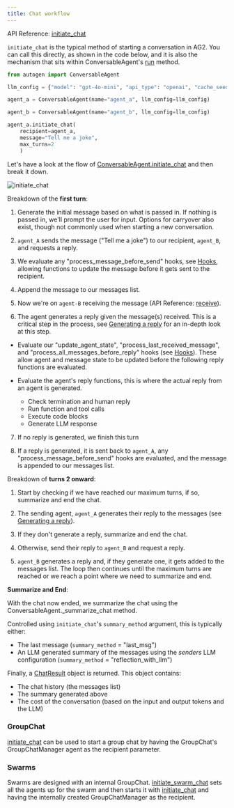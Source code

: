 ```yaml
---
title: Chat workflow
---
```


API Reference: [initiate_chat](/docs/api-reference/autogen/ConversableAgent#initiate-chat)

`initiate_chat` is the typical method of starting a conversation in AG2. You can call this directly, as shown in the code below, and it is also the mechanism that sits within ConversableAgent's [run](/docs/api-reference/autogen/ConversableAgent#run) method.

```python
from autogen import ConversableAgent

llm_config = {"model": "gpt-4o-mini", "api_type": "openai", "cache_seed": None}

agent_a = ConversableAgent(name="agent_a", llm_config=llm_config)

agent_b = ConversableAgent(name="agent_b", llm_config=llm_config)

agent_a.initiate_chat(
    recipient=agent_a,
    message="Tell me a joke",
    max_turns=2
    )
```

Let's have a look at the flow of [ConversableAgent.initiate_chat](/docs/api-reference/autogen/ConversableAgent#initiate-chat) and then break it down.

![initiate_chat](./assets/initiate-chat.png)

Breakdown of the **first turn**:

1. Generate the initial message based on what is passed in. If nothing is passed in, we'll prompt the user for input. Options for carryover also exist, though not commonly used when starting a new conversation.

2. `agent_A` sends the message ("Tell me a joke") to our recipient, `agent_B`, and requests a reply.

3. We evaluate any "process_message_before_send" hooks, see [Hooks](/docs/contributor-guide/how-ag2-works/hooks), allowing functions to update the message before it gets sent to the recipient.

4. Append the message to our messages list.

5. Now we're on `agent-B` receiving the message (API Reference: [receive](/docs/api-reference/autogen/ConversableAgent#receive)).

6. The agent generates a reply given the message(s) received. This is a critical step in the process, see [Generating a reply](./generate-reply) for an in-depth look at this step.

  - Evaluate our "update_agent_state", "process_last_received_message", and "process_all_messages_before_reply" hooks (see [Hooks](/docs/contributor-guide/how-ag2-works/hooks)). These allow agent and message state to be updated before the following reply functions are evaluated.

  - Evaluate the agent's reply functions, this is where the actual reply from an agent is generated.

    - Check termination and human reply
    - Run function and tool calls
    - Execute code blocks
    - Generate LLM response

7. If no reply is generated, we finish this turn

8. If a reply is generated, it is sent back to `agent_A`, any "process_message_before_send" hooks are evaluated, and the message is appended to our messages list.

Breakdown of **turns 2 onward**:

1. Start by checking if we have reached our maximum turns, if so, summarize and end the chat.

2. The sending agent, `agent_A` generates their reply to the messages (see [Generating a reply](./generate-reply)).

3. If they don't generate a reply, summarize and end the chat.

4. Otherwise, send their reply to `agent_B` and request a reply.

5. `agent_B` generates a reply and, if they generate one, it gets added to the messages list. The loop then continues until the maximum turns are reached or we reach a point where we need to summarize and end.

**Summarize and End**:

With the chat now ended, we summarize the chat using the ConversableAgent._summarize_chat method.

Controlled using `initiate_chat`'s `summary_method` argument, this is typically either:

- The last message (`summary_method` = "last_msg")
- An LLM generated summary of the messages using the *senders* LLM configuration (`summary_method` = "reflection_with_llm")

Finally, a [ChatResult](/docs/api-reference/autogen/ChatResult) object is returned. This object contains:

- The chat history (the messages list)
- The summary generated above
- The cost of the conversation (based on the input and output tokens and the LLM)


### GroupChat

[initiate_chat](/docs/api-reference/autogen/ConversableAgent#initiate-chat) can be used to start a group chat by having the GroupChat's GroupChatManager agent as the recipient parameter.

### Swarms

Swarms are designed with an internal GroupChat. [initiate_swarm_chat](/docs/api-reference/autogen/initiate_swarm_chat) sets all the agents up for the swarm and then starts it with [initiate_chat](/docs/api-reference/autogen/ConversableAgent#initiate-chat) and having the internally created GroupChatManager as the recipient.
